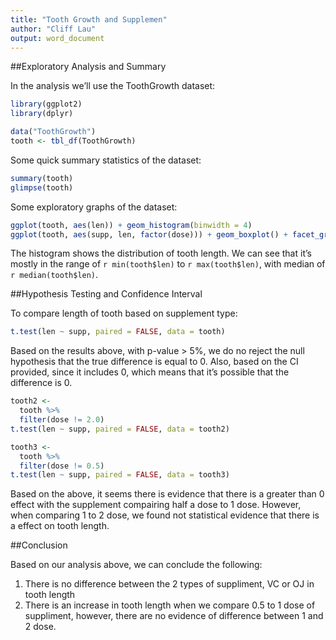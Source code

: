 ```yaml
---
title: "Tooth Growth and Supplemen"
author: "Cliff Lau"
output: word_document
---
```


##Exploratory Analysis and Summary

In the analysis we'll use the ToothGrowth dataset:
```r
library(ggplot2)
library(dplyr)

data("ToothGrowth")
tooth <- tbl_df(ToothGrowth)
```

Some quick summary statistics of the dataset:
```r
summary(tooth)
glimpse(tooth)
```

Some exploratory graphs of the dataset:
```r
ggplot(tooth, aes(len)) + geom_histogram(binwidth = 4)
ggplot(tooth, aes(supp, len, factor(dose))) + geom_boxplot() + facet_grid(. ~ dose)
```

The histogram shows the distribution of tooth length. We can see that it's mostly in the range of `r min(tooth$len)` to `r max(tooth$len)`, with median of `r median(tooth$len)`.

##Hypothesis Testing and Confidence Interval

To compare length of tooth based on supplement type:
```r
t.test(len ~ supp, paired = FALSE, data = tooth)
```

Based on the results above, with p-value > 5%, we do no reject the null hypothesis that the true difference is equal to 0. Also, based on the CI provided, since it includes 0, which means that it's possible that the difference is 0.

```r
tooth2 <-
  tooth %>%
  filter(dose != 2.0)
t.test(len ~ supp, paired = FALSE, data = tooth2)

tooth3 <-
  tooth %>%
  filter(dose != 0.5)
t.test(len ~ supp, paired = FALSE, data = tooth3)
```

Based on the above, it seems there is evidence that there is a greater than 0 effect with the supplement compairing half a dose to 1 dose. However, when comparing 1 to 2 dose, we found not statistical evidence that there is a effect on tooth length.

##Conclusion

Based on our analysis above, we can conclude the following:

1. There is no difference between the 2 types of suppliment, VC or OJ in tooth length
2. There is an increase in tooth length when we compare 0.5 to 1 dose of suppliment, however, there are no evidence of difference between 1 and 2 dose.
